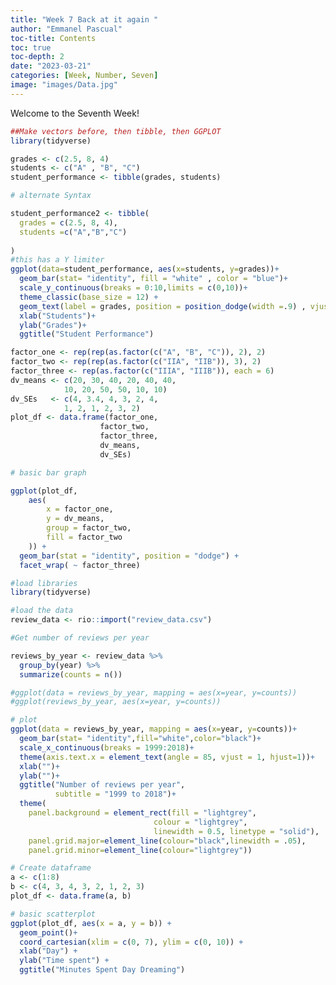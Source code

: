 ```yaml
---
title: "Week 7 Back at it again "
author: "Emmanel Pascual"
toc-title: Contents
toc: true
toc-depth: 2
date: "2023-03-21"
categories: [Week, Number, Seven]
image: "images/Data.jpg"
---
```


Welcome to the Seventh Week!

```r
##Make vectors before, then tibble, then GGPLOT
library(tidyverse)

grades <- c(2.5, 8, 4)
students <- c("A" , "B", "C")
student_performance <- tibble(grades, students)

# alternate Syntax

student_performance2 <- tibble(
  grades = c(2.5, 8, 4),
  students =c("A","B","C")
 
)
#this has a Y limiter
ggplot(data=student_performance, aes(x=students, y=grades))+
  geom_bar(stat= "identity", fill = "white" , color = "blue")+
  scale_y_continuous(breaks = 0:10,limits = c(0,10))+
  theme_classic(base_size = 12) +
  geom_text(label = grades, position = position_dodge(width =.9) , vjust = .001)+
  xlab("Students")+
  ylab("Grades")+
  ggtitle("Student Performance")

```

```r
factor_one <- rep(rep(as.factor(c("A", "B", "C")), 2), 2)
factor_two <- rep(rep(as.factor(c("IIA", "IIB")), 3), 2)
factor_three <- rep(as.factor(c("IIIA", "IIIB")), each = 6)
dv_means <- c(20, 30, 40, 20, 40, 40,
          	10, 20, 50, 50, 10, 10)
dv_SEs   <- c(4, 3.4, 4, 3, 2, 4,
          	1, 2, 1, 2, 3, 2)
plot_df <- data.frame(factor_one,
                  	factor_two,
                  	factor_three,
                  	dv_means,
                  	dv_SEs)

# basic bar graph

ggplot(plot_df,
   	aes(
     	x = factor_one,
     	y = dv_means,
     	group = factor_two,
     	fill = factor_two
   	)) +
  geom_bar(stat = "identity", position = "dodge") +
  facet_wrap( ~ factor_three)
```

```r
#load libraries
library(tidyverse)

#load the data
review_data <- rio::import("review_data.csv")

```

```r
#Get number of reviews per year

reviews_by_year <- review_data %>%
  group_by(year) %>%
  summarize(counts = n())

#ggplot(data = reviews_by_year, mapping = aes(x=year, y=counts))
#ggplot(reviews_by_year, aes(x=year, y=counts))

# plot
ggplot(data = reviews_by_year, mapping = aes(x=year, y=counts))+
  geom_bar(stat= "identity",fill="white",color="black")+
  scale_x_continuous(breaks = 1999:2018)+
  theme(axis.text.x = element_text(angle = 85, vjust = 1, hjust=1))+
  xlab("")+
  ylab("")+
  ggtitle("Number of reviews per year",
          subtitle = "1999 to 2018")+
  theme(
    panel.background = element_rect(fill = "lightgrey",
                                colour = "lightgrey",
                                linewidth = 0.5, linetype = "solid"),
    panel.grid.major=element_line(colour="black",linewidth = .05),
    panel.grid.minor=element_line(colour="lightgrey"))

```

```r
# Create dataframe
a <- c(1:8)
b <- c(4, 3, 4, 3, 2, 1, 2, 3)
plot_df <- data.frame(a, b)

# basic scatterplot
ggplot(plot_df, aes(x = a, y = b)) +
  geom_point()+
  coord_cartesian(xlim = c(0, 7), ylim = c(0, 10)) +
  xlab("Day") +
  ylab("Time spent") +
  ggtitle("Minutes Spent Day Dreaming")
```
